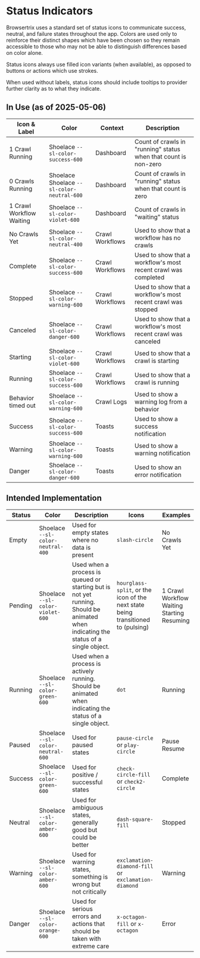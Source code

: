 

<Meta title="Design/Status Indicators" />

# Status Indicators

Browsertrix uses a standard set of status icons to communicate success, neutral,
and failure states throughout the app. Colors are used only to reinforce their
distinct shapes which have been chosen so they remain accessible to those who
may not be able to distinguish differences based on color alone.

Status icons always use filled icon variants (when available), as opposed to
buttons or actions which use strokes.

When used without labels, status icons should include tooltips to provider
further clarity as to what they indicate.

## In Use (as of 2025-05-06)

| Icon & Label                                                                                                                                                                       | Color                                                                                                     | Context         | Description                                                     |
| ---------------------------------------------------------------------------------------------------------------------------------------------------------------------------------- | --------------------------------------------------------------------------------------------------------- | --------------- | --------------------------------------------------------------- |
| <span className="whitespace-nowrap text-success-600"><sl-icon style={{verticalAlign:-2}} name="dot" library="app"></sl-icon> 1 Crawl Running</span>                                | Shoelace <ColorSwatch color="var(--sl-color-success-600)">`--sl-color-success-600`</ColorSwatch>          | Dashboard       | Count of crawls in "running" status when that count is non-zero |
| <span className="whitespace-nowrap text-neutral-600"><sl-icon style={{verticalAlign:-2}} name="dot" library="app"></sl-icon> 0 Crawls Running</span>                               | Shoelace Shoelace <ColorSwatch color="var(--sl-color-neutral-600)">`--sl-color-neutral-600`</ColorSwatch> | Dashboard       | Count of crawls in "running" status when that count is zero     |
| <span className="whitespace-nowrap text-violet-600"><sl-icon style={{verticalAlign:-2}} name="hourglass-split"></sl-icon> 1 Crawl Workflow Waiting</span>                          | Shoelace <ColorSwatch color="var(--sl-color-violet-600)">`--sl-color-violet-600`</ColorSwatch>            | Dashboard       | Count of crawls in "waiting" status                             |
| <span className="whitespace-nowrap text-neutral-400"><sl-icon style={{verticalAlign:-2}} name="slash-circle"></sl-icon> No Crawls Yet</span>                                       | Shoelace <ColorSwatch color="var(--sl-color-neutral-400)">`--sl-color-neutral-400`</ColorSwatch>          | Crawl Workflows | Used to show that a workflow has no crawls                      |
| <span className="whitespace-nowrap text-success-600"><sl-icon style={{verticalAlign:-2}} name="check-circle-fill"></sl-icon> Complete</span>                                       | Shoelace <ColorSwatch color="var(--sl-color-success-600)">`--sl-color-success-600`</ColorSwatch>          | Crawl Workflows | Used to show that a workflow's most recent crawl was completed  |
| <span className="whitespace-nowrap text-warning-600"><sl-icon style={{verticalAlign:-2}} name="dash-square-fill"></sl-icon> Stopped</span>                                         | Shoelace <ColorSwatch color="var(--sl-color-warning-600)">`--sl-color-warning-600`</ColorSwatch>          | Crawl Workflows | Used to show that a workflow's most recent crawl was stopped    |
| <span className="whitespace-nowrap text-danger-600"><sl-icon style={{verticalAlign:-2}} name="x-octagon-fill"></sl-icon> Canceled</span>                                           | Shoelace <ColorSwatch color="var(--sl-color-danger-600)">`--sl-color-danger-600`</ColorSwatch>            | Crawl Workflows | Used to show that a workflow's most recent crawl was canceled   |
| <span className="whitespace-nowrap text-violet-600"><span className="animate-pulse"><sl-icon style={{verticalAlign:-2}} name="dot" library="app"></sl-icon></span> Starting</span> | Shoelace <ColorSwatch color="var(--sl-color-violet-600)">`--sl-color-violet-600`</ColorSwatch>            | Crawl Workflows | Used to show that a crawl is starting                           |
| <span className="whitespace-nowrap text-success-600"><span className="animate-pulse"><sl-icon style={{verticalAlign:-2}} name="dot" library="app"></sl-icon></span> Running</span> | Shoelace <ColorSwatch color="var(--sl-color-success-600)">`--sl-color-success-600`</ColorSwatch>          | Crawl Workflows | Used to show that a crawl is running                            |
| <span className="whitespace-nowrap text-warning-600"><sl-icon style={{verticalAlign:-2}} name="exclamation-diamond-fill"></sl-icon> Behavior timed out</span>                      | Shoelace <ColorSwatch color="var(--sl-color-warning-600)">`--sl-color-warning-600`</ColorSwatch>          | Crawl Logs      | Used to show a warning log from a behavior                      |
| <span className="whitespace-nowrap text-success-600"><sl-icon style={{verticalAlign:-2}} name="check2-circle"></sl-icon> Success</span>                                            | Shoelace <ColorSwatch color="var(--sl-color-success-600)">`--sl-color-success-600`</ColorSwatch>          | Toasts          | Used to show a success notification                             |
| <span className="whitespace-nowrap text-warning-600"><sl-icon style={{verticalAlign:-2}} name="exclamation-triangle"></sl-icon> Warning</span>                                     | Shoelace <ColorSwatch color="var(--sl-color-warning-600)">`--sl-color-warning-600`</ColorSwatch>          | Toasts          | Used to show a warning notification                             |
| <span className="whitespace-nowrap text-danger-600"><sl-icon style={{verticalAlign:-2}} name="exclamation-octagon"></sl-icon> Danger</span>                                        | Shoelace <ColorSwatch color="var(--sl-color-danger-600)">`--sl-color-danger-600`</ColorSwatch>            | Toasts          | Used to show an error notification                              |

## Intended Implementation

| Status                                                                                                                                                                             | Color                                                                                            | Description                                                                                                                         | Icons                                                                                                                                                                                                                                                                                              | Examples                                                                                                                                                                                                                                                                                                                                                                                                                                                                                                                                |
| ---------------------------------------------------------------------------------------------------------------------------------------------------------------------------------- | ------------------------------------------------------------------------------------------------ | ----------------------------------------------------------------------------------------------------------------------------------- | -------------------------------------------------------------------------------------------------------------------------------------------------------------------------------------------------------------------------------------------------------------------------------------------------- | --------------------------------------------------------------------------------------------------------------------------------------------------------------------------------------------------------------------------------------------------------------------------------------------------------------------------------------------------------------------------------------------------------------------------------------------------------------------------------------------------------------------------------------- |
| <span className="whitespace-nowrap text-neutral-400"><sl-icon style={{verticalAlign:-2}} name="slash-circle"></sl-icon> Empty</span>                                               | Shoelace <ColorSwatch color="var(--sl-color-neutral-400)">`--sl-color-neutral-400`</ColorSwatch> | Used for empty states where no data is present                                                                                      | <span className="whitespace-nowrap"><sl-icon style={{verticalAlign:-2}} name="slash-circle"></sl-icon> `slash-circle`</span>                                                                                                                                                                       | <span className="whitespace-nowrap text-neutral-400"><sl-icon style={{verticalAlign:-2}} name="slash-circle"></sl-icon> No Crawls Yet</span>                                                                                                                                                                                                                                                                                                                                                                                            |
| <span className="whitespace-nowrap text-violet-600"><sl-icon style={{verticalAlign:-2}} name="hourglass-split"></sl-icon> Pending</span>                                           | Shoelace <ColorSwatch color="var(--sl-color-violet-600)">`--sl-color-violet-600`</ColorSwatch>   | Used when a process is queued or starting but is not yet running. Should be animated when indicating the status of a single object. | <span className="whitespace-nowrap"><sl-icon style={{verticalAlign:-2}} name="hourglass-split"></sl-icon> `hourglass-split`</span>, or the icon of the next state being transitioned to (pulsing)                                                                                                  | <span className="whitespace-nowrap text-violet-600"><sl-icon style={{verticalAlign:-2}} name="hourglass-split"></sl-icon> 1 Crawl Workflow Waiting</span> <br /> <span className="whitespace-nowrap text-violet-600"><span className="animate-pulse"><sl-icon style={{verticalAlign:-2}} name="dot" library="app"></sl-icon></span> Starting</span> <br /> <span className="whitespace-nowrap text-violet-600"><span className="animate-pulse"><sl-icon style={{verticalAlign:-2}} name="play-circle"></sl-icon></span> Resuming</span> |
| <span className="whitespace-nowrap text-success-600"><span className="animate-pulse"><sl-icon style={{verticalAlign:-2}} name="dot" library="app"></sl-icon></span> Running</span> | Shoelace <ColorSwatch color="var(--sl-color-green-600)">`--sl-color-green-600`</ColorSwatch>     | Used when a process is actively running. Should be animated when indicating the status of a single object.                          | <sl-icon style={{verticalAlign:-2}} name="dot" library="app"></sl-icon> `dot`                                                                                                                                                                                                                      | <span className="whitespace-nowrap text-success-600"><span className="animate-pulse"><sl-icon style={{verticalAlign:-2}} name="dot" library="app"></sl-icon></span> Running</span>                                                                                                                                                                                                                                                                                                                                                      |
| <span className="whitespace-nowrap text-neutral-600"><sl-icon style={{verticalAlign:-2}} name="pause-circle"></sl-icon> Paused</span>                                              | Shoelace <ColorSwatch color="var(--sl-color-neutral-600)">`--sl-color-neutral-600`</ColorSwatch> | Used for paused states                                                                                                              | <span className="whitespace-nowrap"><sl-icon style={{verticalAlign:-2}} name="pause-circle"></sl-icon> `pause-circle`</span> or <span className="whitespace-nowrap"><sl-icon style={{verticalAlign:-2}} name="play-circle"></sl-icon> `play-circle`</span>                                         | <span className="whitespace-nowrap text-neutral-600"><sl-icon style={{verticalAlign:-2}} name="pause-circle"></sl-icon> Pause</span> <br/> <span className="whitespace-nowrap text-neutral-600"><sl-icon style={{verticalAlign:-2}} name="play-circle"></sl-icon> Resume</span>                                                                                                                                                                                                                                                         |
| <span className="whitespace-nowrap text-success-600"><sl-icon style={{verticalAlign:-2}} name="check-circle-fill"></sl-icon> Success</span>                                        | Shoelace <ColorSwatch color="var(--sl-color-green-600)">`--sl-color-green-600`</ColorSwatch>     | Used for positive / successful states                                                                                               | <span className="whitespace-nowrap"><sl-icon style={{verticalAlign:-2}} name="check-circle-fill"></sl-icon> `check-circle-fill`</span> or <span className="whitespace-nowrap"><sl-icon style={{verticalAlign:-2}} name="check2-circle"></sl-icon> `check2-circle`</span>                           | <span className="whitespace-nowrap text-success-600"><sl-icon style={{verticalAlign:-2}} name="check-circle-fill"></sl-icon> Complete</span>                                                                                                                                                                                                                                                                                                                                                                                            |
| <span className="whitespace-nowrap text-warning-600"><sl-icon style={{verticalAlign:-2}} name="dash-square-fill"></sl-icon> Neutral</span>                                         | Shoelace <ColorSwatch color="var(--sl-color-amber-600)">`--sl-color-amber-600`</ColorSwatch>     | Used for ambiguous states, generally good but could be better                                                                       | <span className="whitespace-nowrap"><sl-icon style={{verticalAlign:-2}} name="dash-square-fill"></sl-icon> `dash-square-fill`</span>                                                                                                                                                               | <span className="whitespace-nowrap text-warning-600"><sl-icon style={{verticalAlign:-2}} name="dash-square-fill"></sl-icon> Stopped</span>                                                                                                                                                                                                                                                                                                                                                                                              |
| <span className="whitespace-nowrap text-warning-600"><sl-icon style={{verticalAlign:-2}} name="exclamation-diamond-fill"></sl-icon> Warning</span>                                 | Shoelace <ColorSwatch color="var(--sl-color-amber-600)">`--sl-color-amber-600`</ColorSwatch>     | Used for warning states, something is wrong but not critically                                                                      | <span className="whitespace-nowrap"><sl-icon style={{verticalAlign:-2}} name="exclamation-diamond-fill"></sl-icon> `exclamation-diamond-fill`</span> or <span className="whitespace-nowrap"><sl-icon style={{verticalAlign:-2}} name="exclamation-diamond"></sl-icon> `exclamation-diamond`</span> | <span className="whitespace-nowrap text-warning-600"><sl-icon style={{verticalAlign:-2}} name="exclamation-diamond-fill"></sl-icon> Warning</span>                                                                                                                                                                                                                                                                                                                                                                                      |
| <span className="whitespace-nowrap text-danger-600"><sl-icon style={{verticalAlign:-2}} name="x-octagon-fill"></sl-icon> Danger</span>                                             | Shoelace <ColorSwatch color="var(--sl-color-orange-600)">`--sl-color-orange-600`</ColorSwatch>   | Used for serious errors and actions that should be taken with extreme care                                                          | <span className="whitespace-nowrap"><sl-icon style={{verticalAlign:-2}} name="x-octagon-fill"></sl-icon> `x-octagon-fill`</span> or <span className="whitespace-nowrap"><sl-icon style={{verticalAlign:-2}} name="x-octagon"></sl-icon> `x-octagon`</span>                                         | <span className="whitespace-nowrap text-danger-600"><sl-icon style={{verticalAlign:-2}} name="x-octagon-fill"></sl-icon> Error</span>                                                                                                                                                                                                                                                                                                                                                                                                   |
